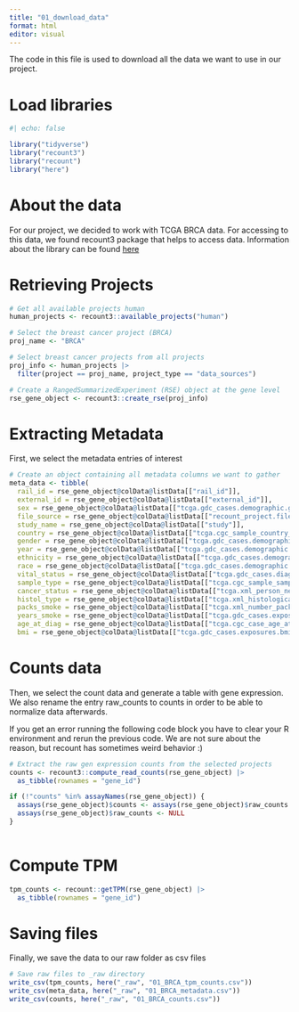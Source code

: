 ```yaml
---
title: "01_download_data"
format: html
editor: visual
---
```


The code in this file is used to download all the data we want to use in our project.

# Load libraries

```r
#| echo: false

library("tidyverse")
library("recount3")
library("recount")
library("here")
```

# About the data

For our project, we decided to work with TCGA BRCA data. For accessing to this data, we found recount3 package that helps to access data. Information about the library can be found [here](https://rna.recount.bio/docs/)

# Retrieving Projects

```r
# Get all available projects human
human_projects <- recount3::available_projects("human")

# Select the breast cancer project (BRCA)
proj_name <- "BRCA"

# Select breast cancer projects from all projects
proj_info <- human_projects |>
  filter(project == proj_name, project_type == "data_sources")

# Create a RangedSummarizedExperiment (RSE) object at the gene level
rse_gene_object <- recount3::create_rse(proj_info)
```

# Extracting Metadata

First, we select the metadata entries of interest

```r
# Create an object containing all metadata columns we want to gather
meta_data <- tibble(
  rail_id = rse_gene_object@colData@listData[["rail_id"]],
  external_id = rse_gene_object@colData@listData[["external_id"]],
  sex = rse_gene_object@colData@listData[["tcga.gdc_cases.demographic.gender"]],
  file_source = rse_gene_object@colData@listData[["recount_project.file_source"]],
  study_name = rse_gene_object@colData@listData[["study"]],
  country = rse_gene_object@colData@listData[["tcga.cgc_sample_country_of_sample_procurement"]],
  gender = rse_gene_object@colData@listData[["tcga.gdc_cases.demographic.gender"]],
  year = rse_gene_object@colData@listData[["tcga.gdc_cases.demographic.year_of_birth"]],
  ethnicity = rse_gene_object@colData@listData[["tcga.gdc_cases.demographic.ethnicity"]],
  race = rse_gene_object@colData@listData[["tcga.gdc_cases.demographic.race"]],
  vital_status = rse_gene_object@colData@listData[["tcga.gdc_cases.diagnoses.vital_status"]],
  sample_type = rse_gene_object@colData@listData[["tcga.cgc_sample_sample_type"]],
  cancer_status = rse_gene_object@colData@listData[["tcga.xml_person_neoplasm_cancer_status"]],
  histol_type = rse_gene_object@colData@listData[["tcga.xml_histological_type"]],
  packs_smoke = rse_gene_object@colData@listData[["tcga.xml_number_pack_years_smoked"]],
  years_smoke = rse_gene_object@colData@listData[["tcga.gdc_cases.exposures.years_smoked"]],
  age_at_diag = rse_gene_object@colData@listData[["tcga.cgc_case_age_at_diagnosis"]],
  bmi = rse_gene_object@colData@listData[["tcga.gdc_cases.exposures.bmi"]])
```

# Counts data

Then, we select the count data and generate a table with gene expression. We also rename the entry raw_counts to counts in order to be able to normalize data afterwards.

If you get an error running the following code block you have to clear your R environment and rerun the previous code. We are not sure about the reason, but recount has sometimes weird behavior :)

```r
# Extract the raw gen expression counts from the selected projects
counts <- recount3::compute_read_counts(rse_gene_object) |>
  as_tibble(rownames = "gene_id")

if (!"counts" %in% assayNames(rse_gene_object)) {
  assays(rse_gene_object)$counts <- assays(rse_gene_object)$raw_counts
  assays(rse_gene_object)$raw_counts <- NULL
}
  
```

# Compute TPM

```r

tpm_counts <- recount::getTPM(rse_gene_object) |>
  as_tibble(rownames = "gene_id")
```

# Saving files

Finally, we save the data to our raw folder as csv files

```r
# Save raw files to _raw directory
write_csv(tpm_counts, here("_raw", "01_BRCA_tpm_counts.csv"))
write_csv(meta_data, here("_raw", "01_BRCA_metadata.csv"))
write_csv(counts, here("_raw", "01_BRCA_counts.csv"))
```
